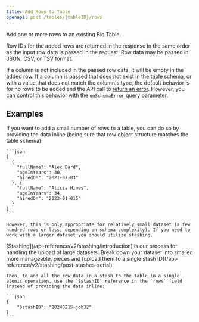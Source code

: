 ```yaml
---
title: Add Rows to Table
openapi: post /tables/{tableID}/rows
---
```


Add one or more rows to an existing Big Table.

Row IDs for the added rows are returned in the response in the same order as the input row data is passed in the request. Row data may be passed in JSON, CSV, or TSV format.

If a column is not included in the passed row data, it will be empty in the added row. If a column is passed that does not exist in the table schema, or with a value that does not match the column's type, the default behavior is for no rows to be added and the API call to [return an error](/api-reference/v2/general/errors#invalid-row-data). However, you can control this behavior with the `onSchemaError` query parameter.

## Examples

<AccordionGroup>
  <Accordion title="Add Rows Inline">
    If you want to add a small number of rows to a table, you can do so by providing the data inline (being sure that row object structure matches the table schema):

    ```json
    [
      {
        "fullName": "Alex Bard",
        "ageInYears": 30,
        "hiredOn": "2021-07-03"
      }, {
        "fullName": "Alicia Hines",
        "ageInYears": 34,
        "hiredOn": "2023-01-015"
      }
    ]
    ```

    However, this is only appropriate for relatively small dataset (a few hundred rows or less, depending on schema complexity). If you need to work with a larger dataset you should utilize stashing.
  </Accordion>

  <Accordion title="Add Rows from Stash">
    [Stashing](/api-reference/v2/stashing/introduction) is our process for handling the upload of large datasets. Break down your dataset into smaller, more manageable, pieces and [upload them to a single stash ID](/api-reference/v2/stashing/post-stashes-serial). 

    Then, to add all the row data in a stash to the table in a single atomic operation, use the `$stashID` reference in the `rows` field instead of providing the data inline:

    ```json
    {
        "$stashID": "20240215-job32"
    }
    ```
  </Accordion>
</AccordionGroup>
